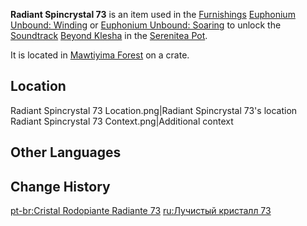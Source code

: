 {{Item Infobox
|id           = 141073
|image        = Item Radiant Spincrystal.png
|type         = Adventure Items
|group        = Radiant Spincrystals
|group2       = Sumeru Spincrystals
|quality      = 4
|invCategory  = Precious Items
|description  = This wondrous crystal contains a certain rhythm, like something beautiful woven from delicate silk. These items can be found throughout the mainland or from merchants who collect curios. The tune held within this crystal can be revivified in your [[Serenitea Pot]] using either "[[Euphonium Unbound: Winding]]" or "[[Euphonium Unbound: Soaring]]." The tune contained within this [[Radiant Spincrystal]] is "[[Beyond Klesha]]."
|source1      = [[Mawtiyima Forest]]
|track        = Beyond Klesha
}}
'''Radiant Spincrystal 73''' is an item used in the [[Furnishings]] [[Euphonium Unbound: Winding]] or [[Euphonium Unbound: Soaring]] to unlock the [[Soundtrack]] [[Beyond Klesha]] in the [[Serenitea Pot]].

It is located in [[Mawtiyima Forest]] on a crate.

==Location==
<gallery>
Radiant Spincrystal 73 Location.png|Radiant Spincrystal 73's location
Radiant Spincrystal 73 Context.png|Additional context
</gallery>

==Other Languages==
{{Other Languages|default_hidden = 1
|en      = Radiant Spincrystal 73
|zhs     = 旋曜玉帛·其七十三
|zhs_rm  = Xuán Yào Yùbó - Qí Qīshísān
|zht     = 旋曜玉帛·其七十三
|zht_rm  = Xuán Yào Yùbó - Qí Qīshísān
|ja      = 旋曜玉帛·73
|ja_rm   = Senyougyokuhaku - 73 {{Assumed}}
|ko      = 빛나는 결정·73
|ko_rm   = Binnaneun Gyeoljeong - Chilssimssam
|es      = Girocristal radiante (73)
|fr      = Gyrocristal radiant 73
|ru      = Лучистый кристалл 73
|th      = Radiant Spincrystal 73
|vi      = Ngọc Thạch Âm Vang 73
|de      = Strahlender Drehkristall LXXIII
|id      = Radiant Spincrystal 73
|pt      = Cristal Rodopiante Radiante 73
|tr      = Parlak Burgu Kristal 73
|it      = Voltacristallo radioso 73
}}

==Change History==
{{Change History|3.0}}

[[pt-br:Cristal Rodopiante Radiante 73]]
[[ru:Лучистый кристалл 73]]